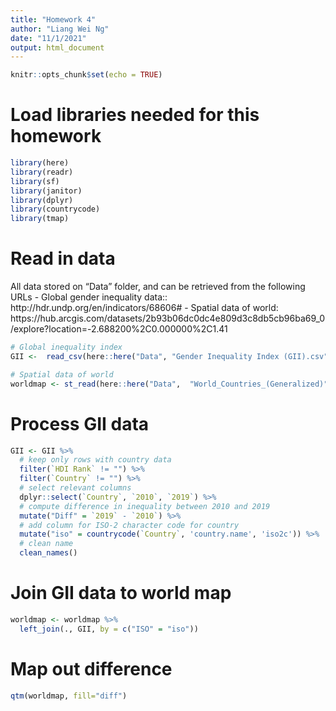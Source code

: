 ```yaml
---
title: "Homework 4"
author: "Liang Wei Ng"
date: "11/1/2021"
output: html_document
---
```


```r
knitr::opts_chunk$set(echo = TRUE)
```

# Load libraries needed for this homework

```r

library(here)
library(readr)
library(sf)
library(janitor)
library(dplyr)
library(countrycode)
library(tmap)

```

# Read in data

All data stored on "Data" folder, and can be retrieved from the following URLs
- Global gender inequality data:: http://hdr.undp.org/en/indicators/68606#
- Spatial data of world: https://hub.arcgis.com/datasets/2b93b06dc0dc4e809d3c8db5cb96ba69_0/explore?location=-2.688200%2C0.000000%2C1.41

```r

# Global inequality index
GII <-  read_csv(here::here("Data", "Gender Inequality Index (GII).csv"), locale = locale(encoding = "latin1"), na="..",skip=5)

# Spatial data of world
worldmap <- st_read(here::here("Data",  "World_Countries_(Generalized)", "World_Countries__Generalized_.shp"))

```

# Process GII data

```r

GII <- GII %>%
  # keep only rows with country data
  filter(`HDI Rank` != "") %>%
  filter(`Country` != "") %>%
  # select relevant columns
  dplyr::select(`Country`, `2010`, `2019`) %>%
  # compute difference in inequality between 2010 and 2019
  mutate("Diff" = `2019` - `2010`) %>%
  # add column for ISO-2 character code for country
  mutate("iso" = countrycode(`Country`, 'country.name', 'iso2c')) %>%
  # clean name
  clean_names()

```

# Join GII data to world map

```r

worldmap <- worldmap %>%
  left_join(., GII, by = c("ISO" = "iso"))

```

# Map out difference

```r

qtm(worldmap, fill="diff")

```

